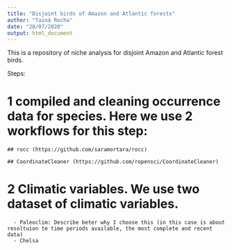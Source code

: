 ```yaml
---
title: "Disjoint birds of Amazon and Atlantic forests"
author: "Tainá Rocha"
date: "28/07/2020"
output: html_document
---
```


This is a repository of niche analysis for disjoint Amazon and Atlantic forest birds.

Steps:

# 1 compiled and cleaning occurrence data for species. Here we use 2 workflows for this step:

    ## rocc (https://github.com/saramortara/rocc)
    
    ## CoordinateCleaner (https://github.com/ropensci/CoordinateCleaner)
    
#  2 Climatic variables. We use two dataset of climatic variables.
 
      - Paleoclim: Describe beter why I choose this (in this case is about resoltuion te time periods available, the most complete and recent data)
      - Chelsa 
    
